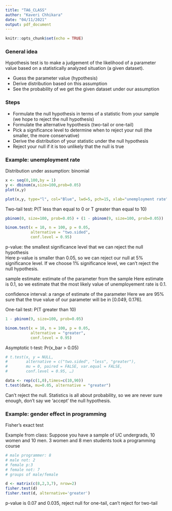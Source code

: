 ```yaml
---
title: "TA6_CLASS"
author: "Kaveri Chhikara"
date: "04/11/2021"
output: pdf_document
---
```


```r
knitr::opts_chunk$set(echo = TRUE)
```

### General idea
Hypothesis test is to make a judgement of the likelihood of a parameter value based on a statistically analyzed situation (a given dataset).

* Guess the parameter value (hypothesis)
* Derive distribution based on this assumption
* See the probability of we get the given dataset under our assumption

### Steps
* Formulate the null hypothesis in terms of a statistic from your sample (we hope to reject the null hypothesis)
* Formulate the alternative hypothesis (two-tail or one-tail)
* Pick a significance level to determine when to reject your null (the smaller, the more conservative)
* Derive the distribution of your statistic under the null hypothesis
* Reject your null if it is too unlikely that the null is true

### Example: unemployment rate
Distribution under assumption: binomial
```r
x <- seq(0,100,by = 1)
y <- dbinom(x,size=100,prob=0.05)
plot(x,y)
```

```r
plot(x,y, type="l", col="Blue", lwd=5, pch=15, xlab="unemployment rate", ylab="probability")
```

Two-tail test: P(T less than equal to 0 or T greater than equal to 10)
```r
pbinom(0, size=100, prob=0.05) + (1 - pbinom(9, size=100, prob=0.05))

binom.test(x = 10, n = 100, p = 0.05,
           alternative = "two.sided",
           conf.level = 0.95)
```


p-value: the smallest significance level that we can reject the null hypothesis  
Here p-value is smaller than 0.05, so we can reject our null at 5% significance level.
If we choose 1% significance level, we can't reject the null hypothesis.

sample estimate: estimate of the parameter from the sample
Here estimate is 0.1, so we estimate that the most likely value of unemployement rate is 0.1.

confidence interval: a range of estimate of the parameter
Here we are 95% sure that the true value of our parameter will be in [0.049, 0.176].


One-tail test: P(T greater than 10)
```r
1 - pbinom(9, size=100, prob=0.05)

binom.test(x = 10, n = 100, p = 0.05,
           alternative = "greater",
           conf.level = 0.95)
```


Asymptotic t-test: Pr(x_bar > 0.05)
```r
# t.test(x, y = NULL,
#        alternative = c("two.sided", "less", "greater"),
#        mu = 0, paired = FALSE, var.equal = FALSE,
#        conf.level = 0.95, …)

data <- rep(c(1,0),times=c(10,90))
t.test(data, mu=0.05, alternative = "greater")
```

Can't reject the null.
Statistics is all about probability, so we are never sure enough, don't say we 'accept' the null hypothesis.


### Example: gender effect in programming
Fisher's exact test

Example from class: Suppose you have a sample of UC undergrads, 10 women and 10 men. 3 women and 8 men students took a programming course
```r
# male programmer: 8
# male not: 2
# female p:3
# female not: 7
# groups of male/female

d <- matrix(c(8,2,3,7), nrow=2)
fisher.test(d)
fisher.test(d, alternative='greater')
```


p-value is 0.07 and 0.035, reject null for one-tail, can't reject for two-tail


